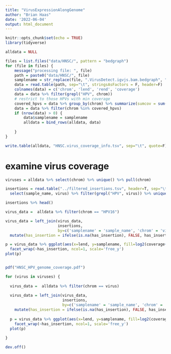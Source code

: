 ```yaml
---
title: "VirusExpressionAlongGenome"
author: "Brian Haas"
date: '2022-06-04'
output: html_document
---
```


```r
knitr::opts_chunk$set(echo = TRUE)
library(tidyverse)
```

```r

alldata = NULL

files = list.files("data/HNSC/", pattern = "bedgraph")
for (file in files) {
    message("processing file: ", file)
    path = paste0("data/HNSC/", file)
    samplename = str_replace(file, ".VirusDetect.igvjs.bam.bedgraph", "")
    data = read.table(path, sep="\t", stringsAsFactors = F, header=F)
    colnames(data) = c('chrom', 'lend', 'rend', 'coverage')
    data = data %>% filter(grepl("HPV", chrom))
    # restrict to those HPVs with min coverage
    covered_hpvs = data %>% group_by(chrom) %>% summarize(sumcov = sum(coverage)) %>% filter(sumcov >= 1000) %>% pull(chrom)
    data = data %>% filter(chrom %in% covered_hpvs)
    if (nrow(data) > 0) {
        data$samplename = samplename
        alldata = bind_rows(alldata, data)
        
    }    
}

```


```r

write.table(alldata, "HNSC.virus_coverage_info.tsv", sep="\t", quote=F)

```


# examine virus coverage

```r

viruses = alldata %>% select(chrom) %>% unique() %>% pull(chrom)


```

```r

insertions = read.table("../filtered_insertions.tsv", header=T, sep="\t", stringsAsFactors = F) %>%
  select(sample_name, virus) %>% filter(grepl("HPV", virus)) %>% unique() %>% mutate(has_insertion = TRUE)

insertions %>% head()

```


```r

virus_data =  alldata %>% filter(chrom == "HPV16")

virus_data = left_join(virus_data, 
                       insertions, 
                       by=c('samplename' = 'sample_name', 'chrom' = 'virus')) %>% 
  mutate(has_insertion = ifelse(is.na(has_insertion), FALSE, has_insertion))

p = virus_data %>% ggplot(aes(x=lend, y=samplename, fill=log2(coverage+1))) + geom_tile() + ggtitle("HPV16") +
  facet_wrap(~has_insertion, ncol=1, scale='free_y')
plot(p)



```







```r

pdf("HNSC_HPV_genome_coverage.pdf")

for (virus in viruses) {
  
  virus_data =  alldata %>% filter(chrom == virus)
  
  virus_data = left_join(virus_data, 
                         insertions, 
                         by=c('samplename' = 'sample_name', 'chrom' = 'virus')) %>% 
    mutate(has_insertion = ifelse(is.na(has_insertion), FALSE, has_insertion))
  
  p = virus_data %>% ggplot(aes(x=lend, y=samplename, fill=log2(coverage+1))) + geom_tile() + ggtitle(virus) +
    facet_wrap(~has_insertion, ncol=1, scale='free_y')
  plot(p)
  
}

dev.off()


```


